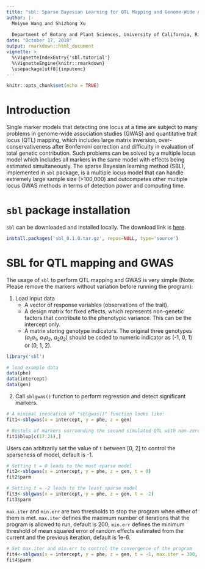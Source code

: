 ---
title: "sbl: Sparse Bayesian Learning for QTL Mapping and Genome-Wide Association Studies"
author: |-
  Meiyue Wang and Shizhong Xu
 
  Department of Botany and Plant Sciences, University of California, Riverside
date: "October 17, 2018"
output: rmarkdown::html_document
vignette: >
  %\VignetteIndexEntry{'sbl.tutorial'}
  %\VignetteEngine{knitr::rmarkdown}
  \usepackage[utf8]{inputenc}
---

```{r setup, include=FALSE}
knitr::opts_chunk$set(echo = TRUE)
```

# Introduction

Single marker models that detecting one locus at a time are subject to many problems in 
genome-wide association studies (GWAS) and quantitative trait locus (QTL) mapping, which
includes large matrix inversion, over-conservativeness after Bonferroni correction and
difficulty in evaluation of total genetic contribution. Such problems can be solved 
by a multiple locus model which includes all markers in the same model with effects 
being estimated simultaneously. The sparse Bayesian learning method (SBL), implemented
in `sbl` package, is a multiple locus model that can handle extremely large sample 
size (>100,000) and outcompetes other multiple locus GWAS methods in terms of detection 
power and computing time. 


# `sbl` package installation

`sbl` can be downloaded and installed locally. The download link is
[here](https://github.com/MeiyueComputBio/sbl/tree/master/R%20packge).

```{r installation, eval=FALSE, message=FALSE, warning=FALSE}
install.packages('sbl_0.1.0.tar.gz', repos=NULL, type='source')
```


# SBL for QTL mapping and GWAS

The usage of `sbl` to perform QTL mapping and GWAS is very simple
(Note: Please remove the markers without variation before running the program):

1. Load input data
    + A vector of response variables (observations of the trait).
    + A design matrix for fixed effects, which represents non-genetic factors that 
contribute to the phenotypic variance. This can be the intercept only.
    + A matrix storing genotype indicators. The original three genotypes 
  ($a_1a_1$, $a_1a_2$, $a_2a_2$) should be coded to numeric indicator as (-1, 0, 1) 
    or (0, 1, 2).

```{r load data, message=FALSE, warning=FALSE}
library('sbl')

# load example data
data(phe)
data(intercept)
data(gen)
```


2. Call `sblgwas()` function to perform regression and detect significant markers.

```{r minimal invocation, message=FALSE, warning=FALSE,}
# A minimal invocation of "sblgwas()" function looks like: 
fit1<-sblgwas(x = intercept, y = phe, z = gen)

# Restuls of markers surrounding the second simulated QTL with non-zero effect in the example data
fit1$blup[c(17:21),]
```


Users can arbitrarily set the value of `t` between [0, 2] to control the sparseness of model, 
default is -1. 

```{r hyper parameter, message=FALSE, warning=FALSE}
# Setting t = 0 leads to the most sparse model  
fit2<-sblgwas(x = intercept, y = phe, z = gen, t = 0)
fit2$parm

# Setting t = -2 leads to the least sparse model  
fit3<-sblgwas(x = intercept, y = phe, z = gen, t = -2)
fit3$parm
```


`max.iter` and `min.err` are two thresholds to stop the program when either of them
is met. 
`max.iter` defines the maximum number of iterations that the program is 
allowed to run, default is 200; 
`min.err` defines the minimum threshold of mean squared error of random effects 
estimated from the current and the previous iteration, default is 1e-6.

```{r iteration, message=FALSE, warning=FALSE}
# Set max.iter and min.err to control the convergence of the program 
fit4<-sblgwas(x = intercept, y = phe, z = gen, t = -1, max.iter = 300, min.err = 1e-8)
fit4$parm
```

